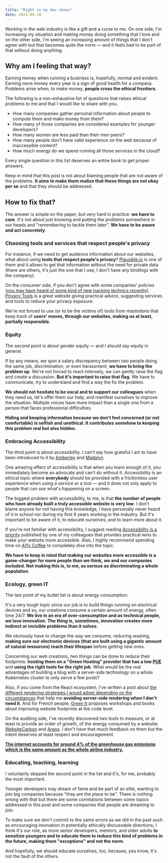 ```yaml
---
title: "Right in my dev shoes"
date: 2021-04-18
---
```


Working in the web industry is like a gift and a curse to me. On one side, I'm increasing my situation and making money doing something that I love and on the other side, I'm seeing an increasing amount of things that I don't agree with but that becomes quite the norm — and it feels bad to be part of that without doing anything.

## Why am I feeling that way?

Earning money when running a business is, hopefully, normal and evident. Earning more money every year is a sign of good health for a company. Problems arise when, to make money, **people cross the ethical frontiers**.

The following is a non-exhaustive list of questions that raises ethical problems to me and that I would like to share with you.

- How many companies gather personal information about people to compute them and make money from them?
- How many of those companies are considered examples for younger developers?
- How many women are less paid than their men peers?
- How many people don't have valid experience on the web because of inaccessible content?
- How much energy do we spend running all those services in the cloud?

Every single question in this list deserves an entire book to get proper answers.

Keep in mind that this post is not about blaming people that are not aware of the problems. **It aims to make them realize that these things are not okay per se** and that they should be addressed.

## How to fix that?

The answer is simple on the paper, but very hard in practice: **we have to care**. It's not about just knowing and putting the problems somewhere in our heads and "remembering to tackle them later". **We have to be aware and act concretely**.

### Choosing tools and services that respect people's privacy

For instance, if we need to get audience information about our websites, what about using **tools that respect people's privacy**? [Plausible.io](https://plausible.io/) is one of them and it allows to get that information without the need for private data (there are others, it's just the one that I use, I don't have any bindings with the company).

On the consumer side, if you don't agree with some companies' policies ([you may have heard of some kind of new tracking technics recently](https://wicg.github.io/floc/)), [Privacy Tools](https://www.privacytools.io/) is a great website giving practical advice, suggesting services and tools to reduce your privacy exposure.

We're not forced to use (or to be the victims of) tools from mastodons that keep track of **users' moves, through our websites, making us at least, partially responsible.**

### Equity

The second point is about gender equity — and I should say equity in general.

If by any means, we spot a salary discrepancy between two people doing the same job, discrimination, or even harassment, **we have to bring the problem up**. We're not forced to react intensely, we can gently raise the flag and create a discussion. **But it's important to raise that flag**. We have to communicate, try to understand and find a way the fix the problem.

**We should not hesitate to be vocal and to support our colleagues** when they need us, let's offer them our help, and manifest ourselves to improve the situation. Multiple voices have more impact than a single one from a person that faces professional difficulties.

**Hiding and keeping information because we don't feel concerned (or not comfortable) is selfish and unethical. It contributes somehow to keeping this problem real but also hidden.**

### Embracing Accessibility

The third point is about accessibility. I can't say how grateful I am to have been introduced to it by [Amberley](https://twitter.com/amber1ey) and [Madalyn](https://twitter.com/madalynrose).

One amazing effect of accessibility is that when you learn enough of it, you immediately become an advocate and can't do without it. Accessibility is an ethical topic where **everybody** should be provided with a frictionless user experience when using a service or a tool — and it does not only apply to people that can _see_ what's happening on a screen.

The biggest problem with accessibility, to me, is that **the number of people who have already built a truly accessible website is very low**. I don't blame anyone for not having this knowledge, I have personally never heard of it in school nor during my first 6 years working in the industry. But it's important to be aware of it, to educate ourselves, and to learn more about it.

If you're not familiar with accessibility, I suggest reading [Accessibility is a priority](https://dev.to/hichamelbsi/accessibility-is-a-priority-3jbf) published by one of my colleagues that provides practical wins to make your website more accessible. Also, I highly recommend spending time on [A11y Coffee](https://a11y.coffee/) to completely dive into the topic.

**We have to keep in mind that making our websites more accessible is a game-changer for more people than we think, we and our companies included. Not making this is, to me, as serious as discriminating a whole population**.

### Ecology, green IT

The last point of my bullet list is about energy consumption.

It's a very tough topic since our job is to build things running on electrical devices and so, our creations consume a certain amount of energy, often time 24/7. **We live in an era of over-consumption and as technical people, we love innovation. The thing is, sometimes, innovation creates more indirect or invisible problems than it solves**.

We obviously have to change the way we consume, reducing wasting, **making sure our electronic devices (that are built using a gigantic amount of natural resources) reach their lifespan** before getting new ones.

Concerning our web creations, two things can be done to reduce their footprints: **hosting them on a "Green Hosting" provider that has a low [PUE](https://en.wikipedia.org/wiki/Power_usage_effectiveness)** and **using the right tools for the right job**. What would be the real advantages of building a blog with a server-side technology on a whole Kubernetes cluster to only serve a few posts?

Also, if you come from the React ecosystem, I've written a post about [the different rendering strategies I would adopt depending on the circumstances](https://mfrachet.github.io/blog/choosing-a-rendering-strategy/) that help me **avoiding server-side rendering when I don't need it**. And for French people, [Green It](https://www.greenit.fr) proposes workshops and books about improving website footprints at the code level.

On the auditing side, I've recently discovered two tools to measure, or at least to provide an order of growth, of the energy consumed by a website: [WebsiteCarbon](https://www.websitecarbon.com/) and [Argos](https://github.com/marmelab/argos). I don't have that much feedback on them but the intent deserves at least respect and encouragement.

**[The internet accounts for around 4% of the greenhouse gas emissions which is the same amount as the whole airline industry.](https://www.bbc.com/future/article/20200305-why-your-internet-habits-are-not-as-clean-as-you-think)**

### Educating, teaching, learning

I voluntarily skipped the second point in the list and it's, for me, probably the most important.

Younger developers may dream of fame and be part of an elite, wanting to join big companies because "they are the place to be". There is nothing wrong with that but there are some correlations between some topics addressed in this post and some companies that people are dreaming to join.

To make sure we don't commit to the same errors as we did in the past such as encouraging innovation in potentially ethically discussable directions, I think it's our role, as more senior developers, mentors, and older adults **to sensitize youngers and to educate them to reduce this kind of problems in the future, making them "exceptions" and not the norm**.

And hopefully, we should educate ourselves, too, because, you know, it's not the fault of the others.
